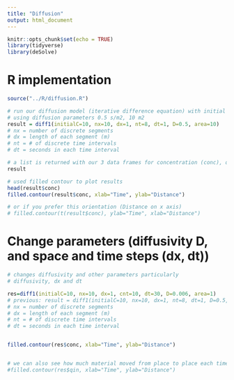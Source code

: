 ```yaml
---
title: "Diffusion"
output: html_document
---
```


```r
knitr::opts_chunk$set(echo = TRUE)
library(tidyverse)
library(deSolve)

```

# R implementation

```r
source("../R/diffusion.R")

# run our diffusion model (iterative difference equation) with initial concentration of 10, for 8 timestep (size 1m), and 10 space steps (size 1s)
# using diffusion parameters 0.5 s/m2, 10 m2
result = diff1(initialC=10, nx=10, dx=1, nt=8, dt=1, D=0.5, area=10)
# nx = number of discrete segments
# dx = length of each segment (m)
# nt = # of discrete time intervals
# dt = seconds in each time interval

# a list is returned with our 3 data frames for concentration (conc), qin and qout
result

# used filled contour to plot results
head(result$conc)
filled.contour(result$conc, xlab="Time", ylab="Distance")

# or if you prefer this orientation (Distance on x axis)
# filled.contour(t(result$conc), ylab="Time", xlab="Distance")
```

# Change parameters (diffusivity D, and space and time steps (dx, dt))

```r
# changes diffusivity and other parameters particularly
# diffusivity, dx and dt

res=diff1(initialC=10, nx=10, dx=1, cnt=10, dt=30, D=0.006, area=1)
# previous: result = diff1(initialC=10, nx=10, dx=1, nt=8, dt=1, D=0.5, area=10)
# nx = number of discrete segments
# dx = length of each segment (m)
# nt = # of discrete time intervals
# dt = seconds in each time interval


filled.contour(res$conc, xlab="Time", ylab="Distance")


# we can also see how much material moved from place to place each time step
#filled.contour(res$qin, xlab="Time", ylab="Distance")
```
```r

```




